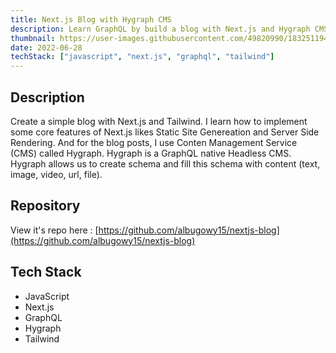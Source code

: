 ```yaml
---
title: Next.js Blog with Hygraph CMS
description: Learn GraphQL by build a blog with Next.js and Hygraph CMS
thumbnail: https://user-images.githubusercontent.com/49820990/183251194-a3d94da5-a0db-4a4a-9ed5-608731e525ae.png
date: 2022-06-28
techStack: ["javascript", "next.js", "graphql", "tailwind"]
---
```


## Description

Create a simple blog with Next.js and Tailwind. I learn how to implement some core features of Next.js likes Static Site Genereation and Server Side Rendering. And for the blog posts, I use Conten Management Service (CMS) called Hygraph. Hygraph is a GraphQL native Headless CMS. Hygraph allows us to create schema and fill this schema with content (text, image, video, url, file).

## Repository

View it's repo here : [https://github.com/albugowy15/nextjs-blog](https://github.com/albugowy15/nextjs-blog)

## Tech Stack

- JavaScript
- Next.js
- GraphQL
- Hygraph
- Tailwind
